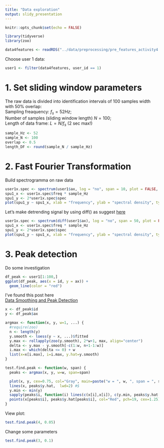 ```yaml
---
title: "Data exploration"
output: slidy_presentation 
---
```


```r
knitr::opts_chunk$set(echo = FALSE)

library(tidyverse)
library(zoo)
```


```r
data4features <- readRDS("../data/preprocessing/pre_features_activity4.rds")
```
Choose user 1 data:
```r
user1 <- filter(data4features, user_id == 1)
```

# 1. Set sliding window parameters
   
The raw data is divided into identification intervals of 100 samples width with 50% overlap:  
Sampling freaquency: $f_s = 52 Hz$;  
Number of samples (sliding window length) $N = 100$;  
Length of data frame: $L = N / f_s$ (2 sec max!)
```r
sample_Hz <- 52
sample_N <- 100 
overlap <- 0.5
length_DF <- round(sample_N / sample_Hz)
```

# 2. Fast Fourier Transformation 

Build spectrogramma on raw data 
```r
user1x.spec <- spectrum(user1$ax, log = "no", span = 10, plot = FALSE, detrend = T, demean = F)
spu1_x <- user1x.spec$freq * sample_Hz
spu1_y <- 2*user1x.spec$spec
plot(spu1_y ~ spu1_x, xlab = "frequency", ylab = "spectral density", type = "l", xlim = c(0, 10))
```

Let's make detrending signal by using diff() as suggest [here](https://stackoverflow.com/questions/14010605/fast-fourier-transform-in-r?rq=1)
```r
user1x.spec <- spectrum(diff(user1$ax), log = "no", span = 50, plot = FALSE, detrend = T, demean = T)
spu1_x <- user1x.spec$freq * sample_Hz
spu1_y <- 2*user1x.spec$spec
plot(spu1_y ~ spu1_x, xlab = "frequency", ylab = "spectral density", type = "l", xlim = c(0, 12))
```

# 3. Peak detection

Do some investigation
```r
df_peak <- user1[1:100,]
ggplot(df_peak, aes(x = id, y = ax)) +
  geom_line(color = "red")
```

I've found this post here  
[Data Smoothing and Peak Detection](https://rpubs.com/mengxu/peak_detection)
```r
x <- df_peak$id
y <- df_peak$ax

argmax <- function(x, y, w=1, ...) {
  #require(zoo)
  n <- length(y)
  y.smooth <- loess(y ~ x, ...)$fitted
  y.max <- rollapply(zoo(y.smooth), 2*w+1, max, align="center")
  delta <- y.max - y.smooth[-c(1:w, n+1-1:w)]
  i.max <- which(delta <= 0) + w
  list(x=x[i.max], i=i.max, y.hat=y.smooth)
}

test.find.peak <- function(w, span) {
  peaks <- argmax(x, y, w=w, span=span)

  plot(x, y, cex=0.75, col="Gray", main=paste("w = ", w, ", span = ", span, sep=""))
  lines(x, peaks$y.hat,  lwd=2) #$
  y.min <- min(y)
  sapply(peaks$i, function(i) lines(c(x[i],x[i]), c(y.min, peaks$y.hat[i]), col="Red", lty=2))
  points(x[peaks$i], peaks$y.hat[peaks$i], col="Red", pch=19, cex=1.25)
}
```

View plot:
```r
test.find.peak(4, 0.05)
```

Change some parameters
```r
test.find.peak(3, 0.1)
```


